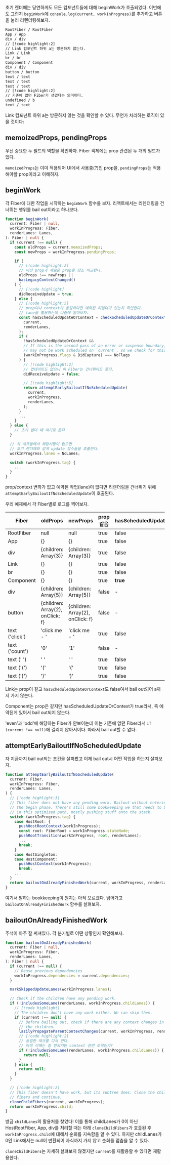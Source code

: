 
초기 렌더때는 당연하게도 모든 컴포넌트들에 대해 beginWork가 호출되었다. 
이번에도 그런지 `beginWork`에 `console.log(current, workInProgress)`를 추가하고 
버튼을 눌러 리렌더링해보자.

```txt
RootFiber / RootFiber
App / App
div / div
// [!code highlight:2]
// Link 컴포넌트 하위 a는 방문하지 않는다.
Link / Link
br / br
Component / Component
div / div
button / button
text / text
text / text
text / text
// [!code highlight:2]
// 기존에 없던 Fiber가 생겼다는 의미이다.
undefined / b
text / text
```

Link 컴포넌트 하위 a는 방문하지 않는 것을 확인할 수 있다. 무언가 처리하는 로직이 있을 것이다:

## memoizedProps, pendingProps

우선 중요한 두 필드의 역할을 확인하자. Fiber 객체에는 prop 관련된 두 개의 필드가 있다.

`memoizedProps`는 이미 적용되어 UI에서 사용중(?)인 prop을, 
`pendingProps`는 적용해야할 prop이라고 이해하자. 

## beginWork

각 Fiber에 대한 작업을 시작하는 `beginWork` 함수를 보자. 
리액트에서는 리렌더링을 건너뛰는 행위를 bail out이라고 하나보다.

```ts
function beginWork(
  current: Fiber | null,
  workInProgress: Fiber,
  renderLanes: Lanes,
): Fiber | null {
  if (current !== null) {
    const oldProps = current.memoizedProps;
    const newProps = workInProgress.pendingProps;

    if (
      // [!code highlight:2]
      // 이전 prop과 새로운 prop을 참조 비교한다.
      oldProps !== newProps ||
      hasLegacyContextChanged()
    ) {
      // [!code highlight]
      didReceiveUpdate = true;
    } else {
      // [!code highlight:5]
      // prop이나 context가 동일하다면 예약된 리렌더가 있는지 확인한다. 
      // lane을 활용하는데 나중에 알아보자.
      const hasScheduledUpdateOrContext = checkScheduledUpdateOrContext(
        current,
        renderLanes,
      );
      if (
        !hasScheduledUpdateOrContext &&
        // If this is the second pass of an error or suspense boundary, there
        // may not be work scheduled on `current`, so we check for this flag.
        (workInProgress.flags & DidCapture) === NoFlags
      ) {
        // [!code highlight:2]
        // 업데이트도 없으니 이 Fiber는 건너뛰어도 좋다.
        didReceiveUpdate = false;

        // [!code highlight:5]
        return attemptEarlyBailoutIfNoScheduledUpdate(
          current,
          workInProgress,
          renderLanes,
        );
      }
      ...
    }
  } else {
    // 초기 렌더 때 여기로 온다 
  }

  // 위 체크들에서 해당사항이 없으면 
  // 초기 렌더때와 같게 update 함수들을 호출한다.
  workInProgress.lanes = NoLanes;

  switch (workInProgress.tag) {
    ...
  }
}
```

prop/context 변화가 없고 예약된 작업(lane)이 없다면 리렌더링을 건너뛰기 위해 
`attemptEarlyBailoutIfNoScheduledUpdate`이 호출된다.

우리 예제에서 각 Fiber별로 로그를 찍어보자. 


| Fiber       |   oldProps                          | newProps                          | prop 같음 | hasScheduledUpdateOrContext |
|----------------|-----------------------------------|-----------------------------------|------------------------|------------------------------|
| RootFiber           | null                              | null                              | true                   | false                        |
| App                | \{}                                | \{}                                | true                   | false                        |
| div                | \{children: Array(3)}              | \{children: Array(3)}              | true                   | false                        |
| Link           | \{}                                | \{}                                | true                   | false                        |
| br             | \{}                                | \{}                                | true                   | false                        |
| Component      | \{}                                |\{}                                | true                   | **true**                         |
| div            | \{children: Array(5)}              | \{children: Array(5)}              | false                  | -                            |
| button         | \{children: Array(2), onClick: f}  | \{children: Array(2), onClick: f}  | false                  | -                            |
| text ('click') | 'click me - '                     | 'click me - '                     | true                   | false                        |
| text ('count') | '0'                               | '1'                               | false                  | -                            |
| text (' ')     | ' '                               | ' '                               | true                   | false                        |
| text ('(')     | '('                               | '('                               | true                   | false                        |
| text (')')     | ')'                               | ')'                               | true                   | false                        |

Link는 prop이 같고 `hasScheduledUpdateOrContext`도 false여서 bail out되어 a까지 가지 않는다.

Component는 prop은 같지만 hasScheduledUpdateOrContext가 true라서, 즉 예약된게 있어서 bail out되지 않는다.

'even'과 'odd'에 해당하는 Fiber가 안보이는데 이는 기존에 없던 Fiber라서 `if (current !== null)`에 걸리지 않아서이다. 
따라서 bail out할 수 없다.

## attemptEarlyBailoutIfNoScheduledUpdate

자 지금까지 bail out되는 조건을 살펴봤고 이제 bail out시 어떤 작업을 하는지 살펴보자.

```ts
function attemptEarlyBailoutIfNoScheduledUpdate(
  current: Fiber,
  workInProgress: Fiber,
  renderLanes: Lanes,
) {
  // [!code highlight:3]
  // This fiber does not have any pending work. Bailout without entering
  // the begin phase. There's still some bookkeeping we that needs to be done
  // in this optimized path, mostly pushing stuff onto the stack.
  switch (workInProgress.tag) {
    case HostRoot: {
      pushHostRootContext(workInProgress);
      const root: FiberRoot = workInProgress.stateNode;
      pushRootTransition(workInProgress, root, renderLanes);
      ...
      break;
    }
    case HostSingleton:
    case HostComponent:
      pushHostContext(workInProgress);
      break;
    ...
  }
  return bailoutOnAlreadyFinishedWork(current, workInProgress, renderLanes);
}
```

여기서 말하는 bookkeeping이 뭔지는 아직 모르겠다. 
넘어가고 `bailoutOnAlreadyFinishedWork` 함수를 살펴보자.

## bailoutOnAlreadyFinishedWork

주석이 아주 잘 써져있다. 각 분기별로 어떤 상황인지 확인해보자.

```ts
function bailoutOnAlreadyFinishedWork(
  current: Fiber | null,
  workInProgress: Fiber,
  renderLanes: Lanes,
): Fiber | null {
  if (current !== null) {
    // Reuse previous dependencies
    workInProgress.dependencies = current.dependencies;
  }

  markSkippedUpdateLanes(workInProgress.lanes);

  // Check if the children have any pending work.
  if (!includesSomeLane(renderLanes, workInProgress.childLanes)) {
    // [!code highlight]
    // The children don't have any work either. We can skip them.
    if (current !== null) {
      // Before bailing out, check if there are any context changes in
      // the children.
      lazilyPropagateParentContextChanges(current, workInProgress, renderLanes);
      // [!code highlight:2]
      // 동일한 체크를 다시 한다. 
      // 아직 이해는 잘 안되지만 context 관련 로직인가?
      if (!includesSomeLane(renderLanes, workInProgress.childLanes)) {
        return null;
      }
    } else {
      return null;
    }
  }

  // [!code highlight:2]
  // This fiber doesn't have work, but its subtree does. Clone the child
  // fibers and continue.
  cloneChildFibers(current, workInProgress);
  return workInProgress.child;
}
```

방금 `childLanes`의 활용처를 찾았다! 이를 통해 childLanes가 0이 아닌 HostRootFiber, App, div를 처리할 때는 
아래 `cloneChildFibers`가 호출된 후 `workInProgress.child`에 대해서 순회를 지속함을 알 수 있다. 
하지만 childLanes가 0인 Link에서는 null이 반환되어 자식까지 가지 않고 순회를 멈춤을 알 수 있다.

`cloneChildFibers`는 자세히 살펴보지 않겠지만 `current`를 재활용할 수 있다면 재활용한다.
